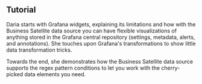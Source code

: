 
## Tutorial

Daria starts with Grafana widgets, explaining its limitations and how with the Business Satellite data source you can have flexible visualizations of anything stored in the Grafana central repository (settings, metadata, alerts, and annotations). She touches upon Grafana's transformations to show little data transformation tricks.

Towards the end, she demonstrates how the Business Satellite data source supports the regex pattern conditions to let you work with the cherry-picked data elements you need.

<Youtube
  id="0zibOEGqTJ8"
  title="Easy access to Grafana backend using Business Satellite data source."
/>
